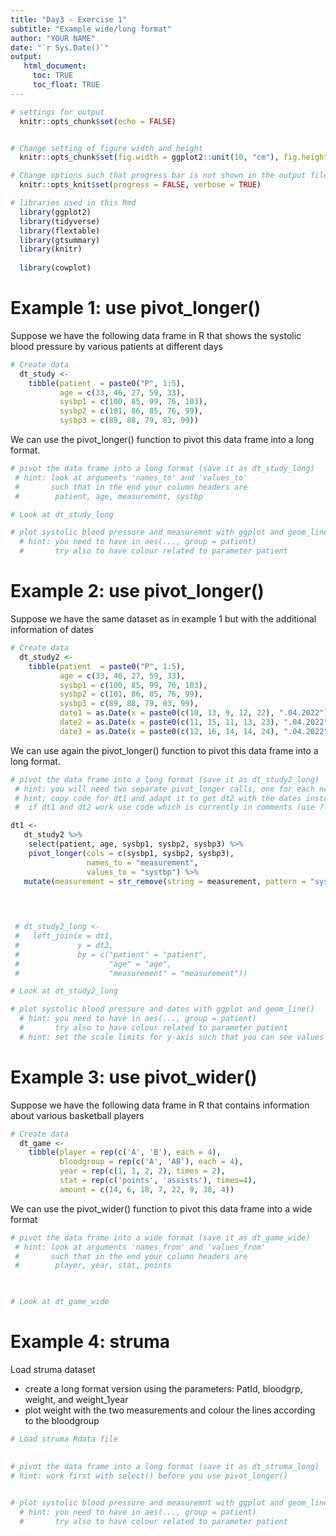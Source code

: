 ---
title: "Day3 - Exercise 1"
subtitle: "Example wide/long format"
author: "YOUR NAME"
date: "`r Sys.Date()`"
output: 
   html_document:
     toc: TRUE
     toc_float: TRUE
---

```{r setup, include = FALSE}
# settings for output
  knitr::opts_chunk$set(echo = FALSE)


# Change setting of figure width and height
  knitr::opts_chunk$set(fig.width = ggplot2::unit(10, "cm"), fig.height = ggplot2::unit(8, "cm"))

# Change options such that progress bar is not shown in the output file <- NEW!!!
  knitr::opts_knit$set(progress = FALSE, verbose = TRUE)

# libraries used in this Rmd
  library(ggplot2)
  library(tidyverse)
  library(flextable)
  library(gtsummary)
  library(knitr)
  
  library(cowplot)
```


# Example 1: use pivot_longer()
Suppose we have the following data frame in R that shows the systolic blood pressure by various patients at different days

```{r,  echo = TRUE, eval = TRUE}
# Create data
  dt_study <-
    tibble(patient  = paste0("P", 1:5),
           age = c(33, 46, 27, 59, 33),
           sysbp1 = c(100, 85, 99, 76, 103),
           sysbp2 = c(101, 86, 85, 76, 99),
           sysbp3 = c(89, 88, 79, 83, 99))
```

We can use the pivot_longer() function to pivot this data frame into a long format.

```{r,  echo = TRUE, eval = TRUE}
# pivot the data frame into a long format (save it as dt_study_long)
 # hint: look at arguments 'names_to' and 'values_to' 
 #       such that in the end your column headers are
 #        patient, age, measurement, systbp


```

```{r,  echo = TRUE, eval = TRUE}
# Look at dt_study_long

```

```{r,  echo = TRUE, eval = TRUE}
# plot systolic blood pressure and measuremnt with ggplot and geom_line()
  # hint: you need to have in aes(..., group = patient)
  #       try also to have colour related to parameter patient

```

# Example 2: use pivot_longer()
Suppose we have the same dataset as in example 1 but with the additional information of dates

```{r,  echo = TRUE, eval = TRUE}
# Create data
  dt_study2 <-
    tibble(patient  = paste0("P", 1:5),
           age = c(33, 46, 27, 59, 33),
           sysbp1 = c(100, 85, 99, 76, 103),
           sysbp2 = c(101, 86, 85, 76, 99),
           sysbp3 = c(89, 88, 79, 83, 99),
           date1 = as.Date(x = paste0(c(10, 13, 9, 12, 22), ".04.2022"), format = "%d.%m.%Y"),
           date2 = as.Date(x = paste0(c(11, 15, 11, 13, 23), ".04.2022"), format = "%d.%m.%Y"),
           date3 = as.Date(x = paste0(c(12, 16, 14, 14, 24), ".04.2022"), format = "%d.%m.%Y"))
```


We can use again the pivot_longer() function to pivot this data frame into a long format.

```{r,  echo = TRUE, eval = TRUE}
# pivot the data frame into a long format (save it as dt_study2_long)
 # hint: you will need two separate pivot_longer calls, one for each new column you want to create
 # hint; copy code for dt1 and adapt it to get dt2 with the dates instead of systbp
 #  if dt1 and dt2 work use code which is currently in comments (use ?left_join to see what this function does)

dt1 <-
   dt_study2 %>% 
    select(patient, age, sysbp1, sysbp2, sysbp3) %>% 
    pivot_longer(cols = c(sysbp1, sysbp2, sysbp3),
                 names_to = "measurement",
                 values_to = "systbp") %>% 
   mutate(measurement = str_remove(string = measurement, pattern = "sysbp"))


 
   
 # dt_study2_long <-
 #   left_join(x = dt1,
 #             y = dt2,
 #             by = c("patient" = "patient",
 #                    "age" = "age",
 #                    "measurement" = "measurement"))

```

```{r,  echo = TRUE, eval = TRUE}
# Look at dt_study2_long

```

```{r,  echo = TRUE, eval = TRUE}
# plot systolic blood pressure and dates with ggplot and geom_line()
  # hint: you need to have in aes(..., group = patient)
  #       try also to have colour related to parameter patient
  # hint: set the scale limits for y-axis such that you can see values between 75 and 125


```


# Example 3: use pivot_wider()
Suppose we have the following data frame in R that contains information about various basketball players

```{r,  echo = TRUE, eval = TRUE}
# Create data
  dt_game <-
    tibble(player = rep(c('A', 'B'), each = 4),
           bloodgroup = rep(c('A', 'AB'), each = 4),
           year = rep(c(1, 1, 2, 2), times = 2),
           stat = rep(c('points', 'assists'), times=4),
           amount = c(14, 6, 18, 7, 22, 9, 38, 4))
```

We can use the pivot_wider() function to pivot this data frame into a wide format

```{r,  echo = TRUE, eval = TRUE}
# pivot the data frame into a wide format (save it as dt_game_wide)
 # hint: look at arguments 'names_from' and 'values_from' 
 #       such that in the end your column headers are
 #        player, year, stat, points

 
```

```{r,  echo = TRUE, eval = TRUE}
# Look at dt_game_wide

```


# Example 4: struma
Load struma dataset 

* create a long format version using the parameters: PatId, bloodgrp, weight, and weight_1year
* plot weight with the two measurements and colour the lines according to the bloodgroup
```{r,  echo = FALSE, eval = TRUE}
# Load struma Rdata file
  
```


```{r,  echo = TRUE, eval = TRUE}
# pivot the data frame into a long format (save it as dt_struma_long)
# hint: work first with select() before you use pivot_longer()
 


```


```{r,  echo = TRUE, eval = TRUE}
# plot systolic blood pressure and measuremnt with ggplot and geom_line()
  # hint: you need to have in aes(..., group = patient)
  #       try also to have colour related to parameter patient


```